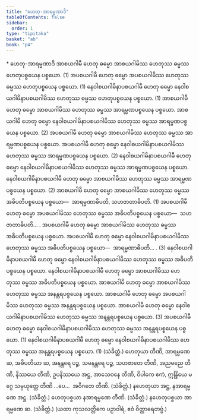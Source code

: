 ```yaml
---
title: "ဟေတု-အာရမ္မဏာဒိ"
tableOfContents: false
sidebar:
  order: 1
type: "tipitaka"
basket: "ab"
book: "p4"
---
```



<DynamicBreadcrumb />

<Paragraph type="center" book="p4">
* ဟေတု-အာရမ္မဏာဒိ
</Paragraph>

<Division number="134" book="p4" e="ch" v="39" p="512">

<Paragraph number="470" book="p4">
အာစယဂါမီ ဟေတု ဓမ္မော အာစယဂါမိဿ ဟေတုဿ ဓမ္မဿ ဟေတုပစ္စယေန ပစ္စယော. (1)
</Paragraph>

<Paragraph number="471" book="p4">
အပစယဂါမီ ဟေတု ဓမ္မော အပစယဂါမိဿ ဟေတုဿ ဓမ္မဿ ဟေတုပစ္စယေန ပစ္စယော. (1)
</Paragraph>

<Paragraph number="472" book="p4">
နေဝါစယဂါမိနာပစယဂါမီ ဟေတု ဓမ္မော နေဝါစယဂါမိနာပစယဂါမိဿ ဟေတုဿ ဓမ္မဿ ဟေတုပစ္စယေန ပစ္စယော. (1)
</Paragraph>

<Paragraph number="473" book="p4">
အာစယဂါမီ ဟေတု ဓမ္မော အာစယဂါမိဿ ဟေတုဿ ဓမ္မဿ အာရမ္မဏပစ္စယေန ပစ္စယော. အာစယဂါမီ ဟေတု ဓမ္မော နေဝါစယဂါမိနာပစယဂါမိဿ ဟေတုဿ ဓမ္မဿ အာရမ္မဏပစ္စယေန ပစ္စယော. (2)
</Paragraph>

<Paragraph number="474" book="p4">
အပစယဂါမီ ဟေတု ဓမ္မော အာစယဂါမိဿ ဟေတုဿ ဓမ္မဿ အာရမ္မဏပစ္စယေန ပစ္စယော. အပစယဂါမီ ဟေတု ဓမ္မော နေဝါစယဂါမိနာပစယဂါမိဿ ဟေတုဿ ဓမ္မဿ အာရမ္မဏပစ္စယေန ပစ္စယော. (2)
</Paragraph>

<Paragraph number="475" book="p4">
နေဝါစယဂါမိနာပစယဂါမီ ဟေတု ဓမ္မော နေဝါစယဂါမိနာပစယဂါမိဿ ဟေတုဿ ဓမ္မဿ အာရမ္မဏပစ္စယေန ပစ္စယော. နေဝါစယဂါမိနာပစယဂါမီ ဟေတု ဓမ္မော အာစယဂါမိဿ ဟေတုဿ ဓမ္မဿ အာရမ္မဏပစ္စယေန ပစ္စယော. (2)
</Paragraph>

</Division>
<Division number="135" book="p4" e="ch" v="39" p="512">

<Paragraph number="476" book="p4">
အာစယဂါမီ ဟေတု ဓမ္မော အာစယဂါမိဿ ဟေတုဿ ဓမ္မဿ အဓိပတိပစ္စယေန ပစ္စယော—  အာရမ္မဏာဓိပတိ, သဟဇာတာဓိပတိ. (1)
</Paragraph>

<Paragraph number="477" book="p4">
အပစယဂါမီ ဟေတု ဓမ္မော အပစယဂါမိဿ ဟေတုဿ ဓမ္မဿ အဓိပတိပစ္စယေန ပစ္စယော—  သဟဇာတာဓိပတိ… . အပစယဂါမီ ဟေတု ဓမ္မော အာစယဂါမိဿ ဟေတုဿ ဓမ္မဿ အဓိပတိပစ္စယေန ပစ္စယော. အပစယဂါမီ ဟေတု ဓမ္မော နေဝါစယဂါမိနာပစယဂါမိဿ ဟေတုဿ ဓမ္မဿ အဓိပတိပစ္စယေန ပစ္စယော—  အာရမ္မဏာဓိပတိ… . (3)
</Paragraph>

<Paragraph number="478" book="p4">
နေဝါစယဂါမိနာပစယဂါမီ ဟေတု ဓမ္မော နေဝါစယဂါမိနာပစယဂါမိဿ ဟေတုဿ ဓမ္မဿ အဓိပတိပစ္စယေန ပစ္စယော. နေဝါစယဂါမိနာပစယဂါမီ ဟေတု ဓမ္မော အာစယဂါမိဿ ဟေတုဿ ဓမ္မဿ အဓိပတိပစ္စယေန ပစ္စယော.
</Paragraph>

</Division>
<Division number="136" book="p4" e="ch" v="39" p="513">

<Paragraph number="479" book="p4">
အာစယဂါမီ ဟေတု ဓမ္မော အာစယဂါမိဿ ဟေတုဿ ဓမ္မဿ အနန္တရပစ္စယေန ပစ္စယော. အာစယဂါမီ ဟေတု ဓမ္မော အပစယဂါမိဿ ဟေတုဿ ဓမ္မဿ အနန္တရပစ္စယေန ပစ္စယော. အာစယဂါမီ ဟေတု ဓမ္မော နေဝါစယဂါမိနာပစယဂါမိဿ ဟေတုဿ ဓမ္မဿ အနန္တရပစ္စယေန ပစ္စယော. (3)
</Paragraph>

<Paragraph number="480" book="p4">
အပစယဂါမီ ဟေတု ဓမ္မော နေဝါစယဂါမိနာပစယဂါမိဿ ဟေတုဿ ဓမ္မဿ အနန္တရပစ္စယေန ပစ္စယော. (1)
</Paragraph>

<Paragraph number="481" book="p4">
နေဝါစယဂါမိနာပစယဂါမီ ဟေတု ဓမ္မော နေဝါစယဂါမိနာပစယဂါမိဿ ဟေတုဿ ဓမ္မဿ အနန္တရပစ္စယေန ပစ္စယော. (1) (သံခိတ္တံ.)
</Paragraph>

</Division>
<Division number="137" book="p4" e="ch" v="39" p="513">

<Paragraph number="482" book="p4">
ဟေတုယာ တီဏိ, အာရမ္မဏေ ဆ, အဓိပတိယာ ဆ, အနန္တရေ ပဉ္စ, သမနန္တရေ ပဉ္စ, သဟဇာတေ တီဏိ, အညမညေ တီဏိ, နိဿယေ တီဏိ, ဥပနိဿယေ အဋ္ဌ, အာသေဝနေ တီဏိ, ဝိပါကေ ဧကံ, ဣန္ဒြိယေ မဂ္ဂေ သမ္ပယုတ္တေ တီဏိ …ပေ…  အဝိဂတေ တီဏိ. (သံခိတ္တံ.)
</Paragraph>

<Paragraph number="483" book="p4">
နဟေတုယာ အဋ္ဌ, နအာရမ္မဏေ အဋ္ဌ. (သံခိတ္တံ.)
</Paragraph>

<Paragraph number="484" book="p4">
ဟေတုပစ္စယာ နအာရမ္မဏေ တီဏိ. (သံခိတ္တံ.)
</Paragraph>

<Paragraph number="485" book="p4">
နဟေတုပစ္စယာ အာရမ္မဏေ ဆ. (သံခိတ္တံ.)
</Paragraph>

<Paragraph number="486" book="p4">
(ယထာ ကုသလတ္တိကေ ပဉှာဝါရံ, ဧဝံ ဝိတ္ထာရေတဗ္ဗံ.)
</Paragraph>
</Division>